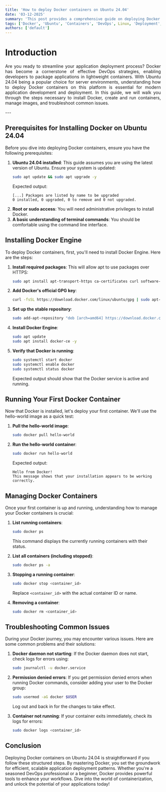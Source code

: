 ```yaml
---
title: 'How to deploy Docker containers on Ubuntu 24.04'
date: '03-12-2025'
summary: 'This post provides a comprehensive guide on deploying Docker containers on Ubuntu 24.04, covering installation, configuration, and troubleshooting techniques.'
tags: ['Docker', 'Ubuntu', 'Containers', 'DevOps', Linux, 'Deployment', 'Virtualization']
authors: ['default']
---
```


<div align="justify">

# Introduction
Are you ready to streamline your application deployment process? Docker has become a cornerstone of effective DevOps strategies, enabling developers to package applications in lightweight containers. With Ubuntu 24.04 being a popular choice for server environments, understanding how to deploy Docker containers on this platform is essential for modern application development and deployment. In this guide, we will walk you through the steps necessary to install Docker, create and run containers, manage images, and troubleshoot common issues.

</div>
---

## Prerequisites for Installing Docker on Ubuntu 24.04
Before you dive into deploying Docker containers, ensure you have the following prerequisites:

1. **Ubuntu 24.04 installed**: This guide assumes you are using the latest version of Ubuntu. Ensure your system is updated:
   ```bash
   sudo apt update && sudo apt upgrade -y
   ```
   Expected output:
   ```plaintext
   [...] Packages are listed by name to be upgraded
   0 installed, 0 upgraded, 0 to remove and 0 not upgraded.
   ```
2. **Root or sudo access**: You will need administrative privileges to install Docker.
3. **A basic understanding of terminal commands**: You should be comfortable using the command line interface.

## Installing Docker Engine
To deploy Docker containers, first, you'll need to install Docker Engine. Here are the steps:

1. **Install required packages**: This will allow apt to use packages over HTTPS:
   ```bash
   sudo apt install apt-transport-https ca-certificates curl software-properties-common -y
   ```
2. **Add Docker's official GPG key**:
   ```bash
   curl -fsSL https://download.docker.com/linux/ubuntu/gpg | sudo apt-key add -
   ```
3. **Set up the stable repository**:
   ```bash
   sudo add-apt-repository "deb [arch=amd64] https://download.docker.com/linux/ubuntu $(lsb_release -cs) stable"
   ```
4. **Install Docker Engine**:
   ```bash
   sudo apt update
   sudo apt install docker-ce -y
   ```
5. **Verify that Docker is running**:
   ```bash
   sudo systemctl start docker
   sudo systemctl enable docker
   sudo systemctl status docker
   ```
   Expected output should show that the Docker service is active and running.

## Running Your First Docker Container
Now that Docker is installed, let's deploy your first container. We'll use the hello-world image as a quick test:

1. **Pull the hello-world image**:
   ```bash
   sudo docker pull hello-world
   ```
2. **Run the hello-world container**:
   ```bash
   sudo docker run hello-world
   ```
   Expected output:
   ```plaintext
   Hello from Docker!
   This message shows that your installation appears to be working correctly.
   ```

## Managing Docker Containers
Once your first container is up and running, understanding how to manage your Docker containers is crucial:

1. **List running containers**:
   ```bash
   sudo docker ps
   ```
   This command displays the currently running containers with their status.

2. **List all containers (including stopped)**:
   ```bash
   sudo docker ps -a
   ```

3. **Stopping a running container**:
   ```bash
   sudo docker stop <container_id>
   ```
   Replace `<container_id>` with the actual container ID or name.

4. **Removing a container**:
   ```bash
   sudo docker rm <container_id>
   ```

## Troubleshooting Common Issues
During your Docker journey, you may encounter various issues. Here are some common problems and their solutions:

1. **Docker daemon not starting**: If the Docker daemon does not start, check logs for errors using:
   ```bash
   sudo journalctl -u docker.service
   ```
2. **Permission denied errors**: If you get permission denied errors when running Docker commands, consider adding your user to the Docker group:
   ```bash
   sudo usermod -aG docker $USER
   ```
   Log out and back in for the changes to take effect.

3. **Container not running**: If your container exits immediately, check its logs for errors:
   ```bash
   sudo docker logs <container_id>
   ```

## Conclusion
Deploying Docker containers on Ubuntu 24.04 is straightforward if you follow these structured steps. By mastering Docker, you set the groundwork for efficient, scalable application deployment patterns. Whether you're a seasoned DevOps professional or a beginner, Docker provides powerful tools to enhance your workflows. Dive into the world of containerization, and unlock the potential of your applications today!

